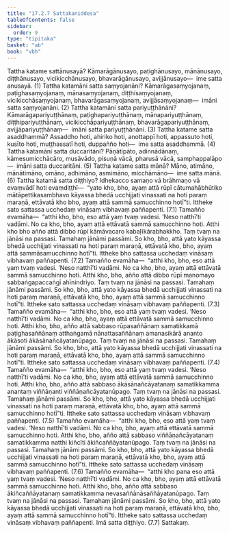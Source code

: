 ```yaml
---
title: "17.2.7 Sattakaniddesa"
tableOfContents: false
sidebar:
  order: 9
type: "tipitaka"
basket: "ab"
book: "vbh"
---
```



<DynamicBreadcrumb />

<Division number="949" book="vbh">

<Paragraph number="2877" book="vbh">
Tattha katame sattānusayā? Kāmarāgānusayo, paṭighānusayo, mānānusayo, diṭṭhānusayo, vicikicchānusayo, bhavarāgānusayo, avijjānusayo—  ime satta anusayā. (1)
</Paragraph>

<Paragraph number="2878" book="vbh">
Tattha katamāni satta saṃyojanāni? Kāmarāgasaṃyojanaṃ, paṭighasaṃyojanaṃ, mānasaṃyojanaṃ, diṭṭhisaṃyojanaṃ, vicikicchāsaṃyojanaṃ, bhavarāgasaṃyojanaṃ, avijjāsaṃyojanaṃ—  imāni satta saṃyojanāni. (2)
</Paragraph>

<Paragraph number="2879" book="vbh">
Tattha katamāni satta pariyuṭṭhānāni? Kāmarāgapariyuṭṭhānaṃ, paṭighapariyuṭṭhānaṃ, mānapariyuṭṭhānaṃ, diṭṭhipariyuṭṭhānaṃ, vicikicchāpariyuṭṭhānaṃ, bhavarāgapariyuṭṭhānaṃ, avijjāpariyuṭṭhānaṃ—  imāni satta pariyuṭṭhānāni. (3)
</Paragraph>

</Division>
<Division number="950" book="vbh">

<Paragraph number="2880" book="vbh">
Tattha katame satta asaddhammā? Assaddho hoti, ahiriko hoti, anottappī hoti, appassuto hoti, kusīto hoti, muṭṭhassatī hoti, duppañño hoti—  ime satta asaddhammā. (4)
</Paragraph>

<Paragraph number="2881" book="vbh">
Tattha katamāni satta duccaritāni? Pāṇātipāto, adinnādānaṃ, kāmesumicchācāro, musāvādo, pisuṇā vācā, pharusā vācā, samphappalāpo—  imāni satta duccaritāni. (5)
</Paragraph>

<Paragraph number="2882" book="vbh">
Tattha katame satta mānā? Māno, atimāno, mānātimāno, omāno, adhimāno, asmimāno, micchāmāno—  ime satta mānā. (6)
</Paragraph>

</Division>
<Division number="951" book="vbh">

<Paragraph number="2883" book="vbh">
Tattha katamā satta diṭṭhiyo? Idhekacco samaṇo vā brāhmaṇo vā evaṃvādī hoti evaṃdiṭṭhī—  “yato kho, bho, ayaṃ attā rūpī cātumahābhūtiko mātāpettikasambhavo kāyassa bhedā ucchijjati vinassati na hoti paraṃ maraṇā, ettāvatā kho bho, ayaṃ attā sammā samucchinno hotī”ti. Ittheke sato sattassa ucchedaṃ vināsaṃ vibhavaṃ paññapenti. (7.1)
</Paragraph>

<Paragraph number="2884" book="vbh">
Tamañño evamāha—  “atthi kho, bho, eso attā yaṃ tvaṃ vadesi. ‘Neso natthī’ti vadāmi. No ca kho, bho, ayaṃ attā ettāvatā sammā samucchinno hoti. Atthi kho bho añño attā dibbo rūpī kāmāvacaro kabaḷīkārabhakkho. Taṃ tvaṃ na jānāsi na passasi. Tamahaṃ jānāmi passāmi. So kho, bho, attā yato kāyassa bhedā ucchijjati vinassati na hoti paraṃ maraṇā, ettāvatā kho, bho, ayaṃ attā sammāsamucchinno hotī”ti. Ittheke bho sattassa ucchedaṃ vināsaṃ vibhavaṃ paññapenti. (7.2)
</Paragraph>

<Paragraph number="2885" book="vbh">
Tamañño evamāha—  “atthi kho, bho, eso attā yaṃ tvaṃ vadesi. ‘Neso natthī’ti vadāmi. No ca kho, bho, ayaṃ attā ettāvatā sammā samucchinno hoti. Atthi kho, bho, añño attā dibbo rūpī manomayo sabbaṅgapaccaṅgī ahīnindriyo. Taṃ tvaṃ na jānāsi na passasi. Tamahaṃ jānāmi passāmi. So kho, bho, attā yato kāyassa bhedā ucchijjati vinassati na hoti paraṃ maraṇā, ettāvatā kho, bho, ayaṃ attā sammā samucchinno hotī”ti. Ittheke sato sattassa ucchedaṃ vināsaṃ vibhavaṃ paññapenti. (7.3)
</Paragraph>

<Paragraph number="2886" book="vbh">
Tamañño evamāha—  “atthi kho, bho, eso attā yaṃ tvaṃ vadesi. ‘Neso natthī’ti vadāmi. No ca kho, bho, ayaṃ attā ettāvatā sammā samucchinno hoti. Atthi kho, bho, añño attā sabbaso rūpasaññānaṃ samatikkamā paṭighasaññānaṃ atthaṅgamā nānattasaññānaṃ amanasikārā ananto ākāsoti ākāsānañcāyatanūpago. Taṃ tvaṃ na jānāsi na passasi. Tamahaṃ jānāmi passāmi. So kho, bho, attā yato kāyassa bhedā ucchijjati vinassati na hoti paraṃ maraṇā, ettāvatā kho, bho, ayaṃ attā sammā samucchinno hotī”ti. Ittheke sato sattassa ucchedaṃ vināsaṃ vibhavaṃ paññapenti. (7.4)
</Paragraph>

<Paragraph number="2887" book="vbh">
Tamañño evamāha—  “atthi kho, bho, eso attā yaṃ tvaṃ vadesi. ‘Neso natthī’ti vadāmi. No ca kho, bho, ayaṃ attā ettāvatā sammā samucchinno hoti. Atthi kho, bho, añño attā sabbaso ākāsānañcāyatanaṃ samatikkamma anantaṃ viññāṇanti viññāṇañcāyatanūpago. Taṃ tvaṃ na jānāsi na passasi. Tamahaṃ jānāmi passāmi. So kho, bho, attā yato kāyassa bhedā ucchijjati vinassati na hoti paraṃ maraṇā, ettāvatā kho, bho, ayaṃ attā sammā samucchinno hotī”ti. Ittheke sato sattassa ucchedaṃ vināsaṃ vibhavaṃ paññapenti. (7.5)
</Paragraph>

<Paragraph number="2888" book="vbh">
Tamañño evamāha—  “atthi kho, bho, eso attā yaṃ tvaṃ vadesi. ‘Neso natthī’ti vadāmi. No ca kho, bho, ayaṃ attā ettāvatā sammā samucchinno hoti. Atthi kho, bho, añño attā sabbaso viññāṇañcāyatanaṃ samatikkamma natthi kiñcīti ākiñcaññāyatanūpago. Taṃ tvaṃ na jānāsi na passasi. Tamahaṃ jānāmi passāmi. So kho, bho, attā yato kāyassa bhedā ucchijjati vinassati na hoti paraṃ maraṇā, ettāvatā kho, bho, ayaṃ attā sammā samucchinno hotī”ti. Ittheke sato sattassa ucchedaṃ vināsaṃ vibhavaṃ paññapenti. (7.6)
</Paragraph>

<Paragraph number="2889" book="vbh">
Tamañño evamāha—  “atthi kho pana eso attā yaṃ tvaṃ vadesi. ‘Neso natthī’ti vadāmi. No ca kho, bho, ayaṃ attā ettāvatā sammā samucchinno hoti. Atthi kho, bho, añño attā sabbaso ākiñcaññāyatanaṃ samatikkamma nevasaññānāsaññāyatanūpago. Taṃ tvaṃ na jānāsi na passasi. Tamahaṃ jānāmi passāmi. So kho, bho, attā yato kāyassa bhedā ucchijjati vinassati na hoti paraṃ maraṇā, ettāvatā kho, bho, ayaṃ attā sammā samucchinno hotī”ti. Ittheke sato sattassa ucchedaṃ vināsaṃ vibhavaṃ paññapenti. Imā satta diṭṭhiyo. (7.7)

</Paragraph>
</Division>

<Paragraph number="2890" type="center" book="vbh">
Sattakaṃ.
</Paragraph>